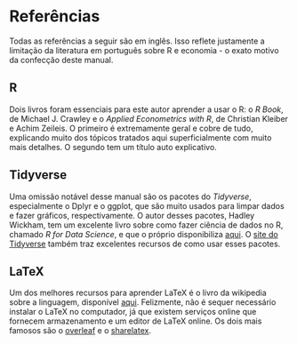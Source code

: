 # Referências

Todas as referências a seguir são em inglês. Isso reflete justamente a limitação da literatura em português sobre R e economia - o exato motivo da confecção deste manual.

## R

Dois livros foram essenciais para este autor aprender a usar o R: o *R Book*, de Michael J. Crawley e o *Applied Econometrics with R*, de Christian Kleiber e Achim Zeileis. O primeiro é extremamente geral e cobre de tudo, explicando muito dos tópicos tratados aqui superficialmente com muito mais detalhes. O segundo tem um título auto explicativo. 

## Tidyverse

Uma omissão notável desse manual são os pacotes do *Tidyverse*, especialmente o Dplyr e o ggplot, que são muito usados para limpar dados e fazer gráficos, respectivamente. O autor desses pacotes, Hadley Wickham, tem um excelente livro sobre como fazer ciência de dados no R, chamado *R for Data Science*, e que o próprio disponibiliza [aqui](http://r4ds.had.co.nz/). O [site do Tidyverse](https://www.tidyverse.org/) também traz excelentes recursos de como usar esses pacotes. 

## LaTeX

Um dos melhores recursos para aprender LaTeX é o livro da wikipedia sobre a linguagem, disponível [aqui](https://en.wikibooks.org/wiki/LaTeX). Felizmente, não é sequer necessário instalar o LaTeX no computador, já que existem serviços online que fornecem armazenamento e um editor de LaTeX online. Os dois mais famosos são o [overleaf](https://www.overleaf.com/) e o [sharelatex](https://pt.sharelatex.com/). 